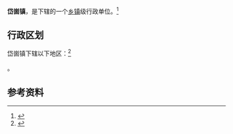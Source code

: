 {{中国乡级行政区|37/13/28/102/000}}

'''岱崮镇'''，是{{PRC admin/fullname|37/13/28/102/000|3}}下辖的一个[[乡镇|乡镇]]级行政单位。<ref>{{PRC admin/ref sgc|{{PRC admin/parent|37/13/28/102/000}}}}</ref>

== 行政区划 ==

岱崮镇下辖以下地区：<ref>{{PRC admin/ref sgc|37/13/28/102/000}}</ref>

{{PRC admin/children|37/13/28/102/000}}。

== 参考资料 ==

{{reflist}}

{{行政区划小作品}}
{{PRC admin/navcat|37/13/28/102/000}}